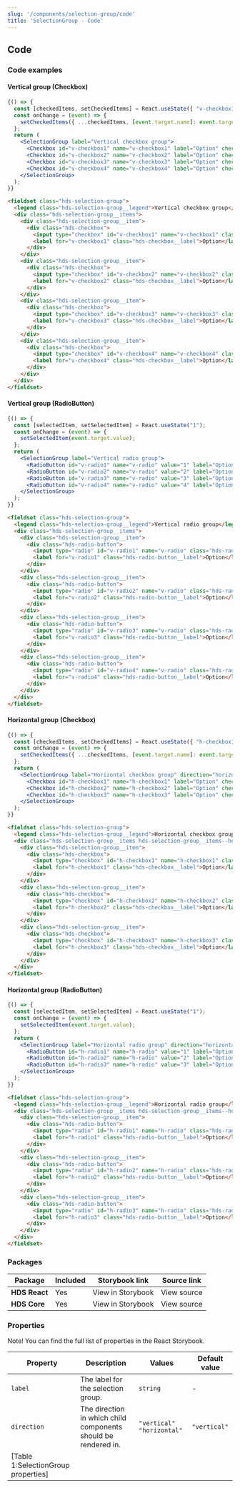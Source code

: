 ```yaml
---
slug: '/components/selection-group/code'
title: 'SelectionGroup - Code'
---
```




## Code

### Code examples 

#### Vertical group (Checkbox)
<Playground>

```jsx
{() => {
  const [checkedItems, setCheckedItems] = React.useState({ "v-checkbox1": true, "v-checkbox2": true });
  const onChange = (event) => {
    setCheckedItems({ ...checkedItems, [event.target.name]: event.target.checked });
  };
  return (
    <SelectionGroup label="Vertical checkbox group">
      <Checkbox id="v-checkbox1" name="v-checkbox1" label="Option" checked={checkedItems["v-checkbox1"]} onChange={onChange} />
      <Checkbox id="v-checkbox2" name="v-checkbox2" label="Option" checked={checkedItems["v-checkbox2"]} onChange={onChange} />
      <Checkbox id="v-checkbox3" name="v-checkbox3" label="Option" checked={checkedItems["v-checkbox3"]} onChange={onChange} />
      <Checkbox id="v-checkbox4" name="v-checkbox4" label="Option" checked={checkedItems["v-checkbox4"]} onChange={onChange} />
    </SelectionGroup>
  );
}}
```

```html
<fieldset class="hds-selection-group">
  <legend class="hds-selection-group__legend">Vertical checkbox group</legend>
  <div class="hds-selection-group__items">
    <div class="hds-selection-group__item">
      <div class="hds-checkbox">
        <input type="checkbox" id="v-checkbox1" name="v-checkbox1" class="hds-checkbox__input" value="foo" checked />
        <label for="v-checkbox1" class="hds-checkbox__label">Option</label>
      </div>
    </div>
    <div class="hds-selection-group__item">
      <div class="hds-checkbox">
        <input type="checkbox" id="v-checkbox2" name="v-checkbox2" class="hds-checkbox__input" value="bar" checked/>
        <label for="v-checkbox2" class="hds-checkbox__label">Option</label>
      </div>
    </div>
    <div class="hds-selection-group__item">
      <div class="hds-checkbox">
        <input type="checkbox" id="v-checkbox3" name="v-checkbox3" class="hds-checkbox__input" value="baz" />
        <label for="v-checkbox3" class="hds-checkbox__label">Option</label>
      </div>
    </div>
    <div class="hds-selection-group__item">
      <div class="hds-checkbox">
        <input type="checkbox" id="v-checkbox4" name="v-checkbox4" class="hds-checkbox__input" value="qux" />
        <label for="v-checkbox4" class="hds-checkbox__label">Option</label>
      </div>
    </div>
  </div>
</fieldset>
```

</Playground>

#### Vertical group (RadioButton)
<Playground>


```jsx
{() => {
  const [selectedItem, setSelectedItem] = React.useState("1");
  const onChange = (event) => {
    setSelectedItem(event.target.value);
  };
  return (
    <SelectionGroup label="Vertical radio group">
      <RadioButton id="v-radio1" name="v-radio" value="1" label="Option" checked={selectedItem === "1"} onChange={onChange} />
      <RadioButton id="v-radio2" name="v-radio" value="2" label="Option" checked={selectedItem === "2"} onChange={onChange} />
      <RadioButton id="v-radio3" name="v-radio" value="3" label="Option" checked={selectedItem === "3"} onChange={onChange} />
      <RadioButton id="v-radio4" name="v-radio" value="4" label="Option" checked={selectedItem === "4"} onChange={onChange} />
    </SelectionGroup>
  );
}}
```

```html
<fieldset class="hds-selection-group">
  <legend class="hds-selection-group__legend">Vertical radio group</legend>
  <div class="hds-selection-group__items">
    <div class="hds-selection-group__item">
      <div class="hds-radio-button">
        <input type="radio" id="v-radio1" name="v-radio" class="hds-radio-button__input" value="foo" checked />
        <label for="v-radio1" class="hds-radio-button__label">Option</label>
      </div>
    </div>
    <div class="hds-selection-group__item">
      <div class="hds-radio-button">
        <input type="radio" id="v-radio2" name="v-radio" class="hds-radio-button__input" value="bar" />
        <label for="v-radio2" class="hds-radio-button__label">Option</label>
      </div>
    </div>
    <div class="hds-selection-group__item">
      <div class="hds-radio-button">
        <input type="radio" id="v-radio3" name="v-radio" class="hds-radio-button__input" value="baz" />
        <label for="v-radio3" class="hds-radio-button__label">Option</label>
      </div>
    </div>
    <div class="hds-selection-group__item">
      <div class="hds-radio-button">
        <input type="radio" id="v-radio4" name="v-radio" class="hds-radio-button__input" value="qux" />
        <label for="v-radio4" class="hds-radio-button__label">Option</label>
      </div>
    </div>
  </div>
</fieldset>
```

</Playground>

#### Horizontal group (Checkbox)
<Playground>


```jsx
{() => {
  const [checkedItems, setCheckedItems] = React.useState({ "h-checkbox1": true, "h-checkbox2": true });
  const onChange = (event) => {
    setCheckedItems({ ...checkedItems, [event.target.name]: event.target.checked });
  };
  return (
    <SelectionGroup label="Horizontal checkbox group" direction="horizontal">
      <Checkbox id="h-checkbox1" name="h-checkbox1" label="Option" checked={checkedItems["h-checkbox1"]} onChange={onChange} />
      <Checkbox id="h-checkbox2" name="h-checkbox2" label="Option" checked={checkedItems["h-checkbox2"]} onChange={onChange} />
      <Checkbox id="h-checkbox3" name="h-checkbox3" label="Option" checked={checkedItems["h-checkbox3"]} onChange={onChange} />
    </SelectionGroup>
  );
}}
```

```html
<fieldset class="hds-selection-group">
  <legend class="hds-selection-group__legend">Horizontal checkbox group</legend>
  <div class="hds-selection-group__items hds-selection-group__items--horizontal">
    <div class="hds-selection-group__item">
      <div class="hds-checkbox">
        <input type="checkbox" id="h-checkbox1" name="h-checkbox1" class="hds-checkbox__input" value="foo" checked />
        <label for="h-checkbox1" class="hds-checkbox__label">Option</label>
      </div>
    </div>
    <div class="hds-selection-group__item">
      <div class="hds-checkbox">
        <input type="checkbox" id="h-checkbox2" name="h-checkbox2" class="hds-checkbox__input" value="bar" checked/>
        <label for="h-checkbox2" class="hds-checkbox__label">Option</label>
      </div>
    </div>
    <div class="hds-selection-group__item">
      <div class="hds-checkbox">
        <input type="checkbox" id="h-checkbox3" name="h-checkbox3" class="hds-checkbox__input" value="baz" />
        <label for="h-checkbox3" class="hds-checkbox__label">Option</label>
      </div>
    </div>
  </div>
</fieldset>
```

</Playground>

#### Horizontal group (RadioButton)
<Playground>


```jsx
{() => {
  const [selectedItem, setSelectedItem] = React.useState("1");
  const onChange = (event) => {
    setSelectedItem(event.target.value);
  };
  return (
    <SelectionGroup label="Horizontal radio group" direction="horizontal">
      <RadioButton id="h-radio1" name="h-radio" value="1" label="Option" checked={selectedItem === "1"} onChange={onChange} />
      <RadioButton id="h-radio2" name="h-radio" value="2" label="Option" checked={selectedItem === "2"} onChange={onChange} />
      <RadioButton id="h-radio3" name="h-radio" value="3" label="Option" checked={selectedItem === "3"} onChange={onChange} />
    </SelectionGroup>
  );
}}
```

```html
<fieldset class="hds-selection-group">
  <legend class="hds-selection-group__legend">Horizontal radio group</legend>
  <div class="hds-selection-group__items hds-selection-group__items--horizontal">
    <div class="hds-selection-group__item">
      <div class="hds-radio-button">
        <input type="radio" id="h-radio1" name="h-radio" class="hds-radio-button__input" value="foo" checked />
        <label for="h-radio1" class="hds-radio-button__label">Option</label>
      </div>
    </div>
    <div class="hds-selection-group__item">
      <div class="hds-radio-button">
        <input type="radio" id="h-radio2" name="h-radio" class="hds-radio-button__input" value="bar" />
        <label for="h-radio2" class="hds-radio-button__label">Option</label>
      </div>
    </div>
    <div class="hds-selection-group__item">
      <div class="hds-radio-button">
        <input type="radio" id="h-radio3" name="h-radio" class="hds-radio-button__input" value="baz" />
        <label for="h-radio3" class="hds-radio-button__label">Option</label>
      </div>
    </div>
  </div>
</fieldset>
```

</Playground>


### Packages
| Package           | Included                      | Storybook link                                                                                                                      | Source link   |
| ----------------- | ----------------------------- | ----------------------------------------------------------------------------------------------------------------------------------- | ------------- |
| **HDS React**     | <IconCheckCircleFill /> Yes   | <Link size="M" external href="/storybook/react/?path=/story/components-selectiongroup--default">View in Storybook</Link> | <Link size="M" external href="https://github.com/City-of-Helsinki/helsinki-design-system/tree/master/packages/react/src/components/selectionGroup">View source</Link> |
| **HDS Core**      | <IconCheckCircleFill /> Yes        | <Link size="M" external href="/storybook/core/?path=/story/components-selection-group--default">View in Storybook</Link> | <Link size="M" external href="https://github.com/City-of-Helsinki/helsinki-design-system/tree/master/packages/core/src/components/selection-group">View source</Link>  |

### Properties
Note! You can find the full list of properties in the <Link size="M" href="/storybook/react/?path=/docs/components-selectiongroup--default" external>React Storybook.</Link>

| Property    | Description                                                    | Values                      | Default value |
| ----------- | -------------------------------------------------------------- | --------------------------- | ------------- |
| `label`     | The label for the selection group.                             | `string`                    | -             |
| `direction` | The direction in which child components should be rendered in. | `"vertical"` `"horizontal"` | `"vertical"`  |
[Table 1:SelectionGroup properties]|
